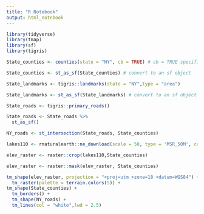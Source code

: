 ```yaml
---
title: "R Notebook"
output: html_notebook
---
```



```r
library(tidyverse)
library(tmap)
library(sf)
library(tigris)
```


```r
State_counties <- counties(state = "NY", cb = TRUE) # cb = TRUE specifies to download a lower resolution file (faster download)
```

```r
State_counties <- st_as_sf(State_counties) # convert to an sf object
```


```r
State_landmarks <- tigris::landmarks(state = "NY",type = "area")
```


```r
State_landmarks <- st_as_sf(State_landmarks) # convert to an sf object
```


```r
State_roads <- tigris::primary_roads()
```
```r
State_roads <- State_roads %>% 
  st_as_sf()
```


```r
NY_roads <- st_intersection(State_roads, State_counties)
```

```r
lakes110 <- rnaturalearth::ne_download(scale = 50, type = 'MSR_50M', category = 'raster')
```

```r
elev_raster <- raster::crop(lakes110,State_counties)
```

```r
elev_raster <- raster::mask(elev_raster, State_counties)
```


```r
tm_shape(elev_raster, projection = "+proj=utm +zone=18 +datum=WGS84") +
  tm_raster(palette = terrain.colors(5)) +
tm_shape(State_counties) +
  tm_borders() +
  tm_shape(NY_roads) +
  tm_lines(col = "white",lwd = 2.5) 
```


